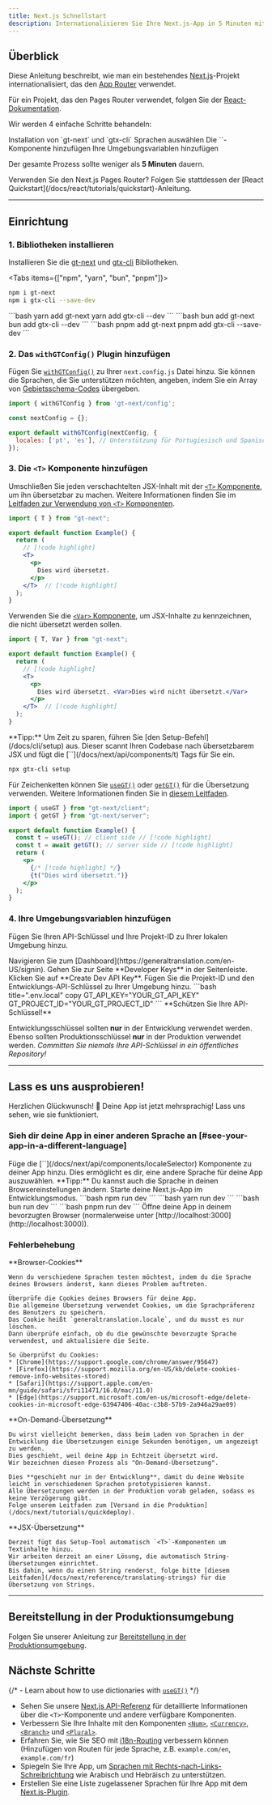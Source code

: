 ```yaml
---
title: Next.js Schnellstart
description: Internationalisieren Sie Ihre Next.js-App in 5 Minuten mit gt-next
---
```


## Überblick

Diese Anleitung beschreibt, wie man ein bestehendes [Next.js](https://nextjs.org)-Projekt internationalisiert, das den [App Router](https://nextjs.org/docs#app-router-vs-pages-router) verwendet.

Für ein Projekt, das den Pages Router verwendet, folgen Sie der [React-Dokumentation](/docs/react/tutorials/quickstart).

Wir werden 4 einfache Schritte behandeln:

<Steps>
  <Step>
    Installation von `gt-next` und `gtx-cli`
  </Step>
  <Step>
    Sprachen auswählen
  </Step>
  <Step>
    Die `<T>`-Komponente hinzufügen
  </Step>
  <Step>
    Ihre Umgebungsvariablen hinzufügen
  </Step>
</Steps>

Der gesamte Prozess sollte weniger als **5 Minuten** dauern.

<Callout>
  Verwenden Sie den Next.js Pages Router? Folgen Sie stattdessen der [React Quickstart](/docs/react/tutorials/quickstart)-Anleitung.
</Callout>

---

## Einrichtung

### 1. Bibliotheken installieren

Installieren Sie die [gt-next](https://www.npmjs.com/package/gt-next) und [gtx-cli](https://www.npmjs.com/package/gtx-cli) Bibliotheken.

<Tabs items={["npm", "yarn", "bun", "pnpm"]}>
  <Tab value="npm">
  ```bash 
  npm i gt-next
  npm i gtx-cli --save-dev
  ``` 
  </Tab>
  <Tab value="yarn">
  ```bash 
  yarn add gt-next
  yarn add gtx-cli --dev
  ```
  </Tab>
  <Tab value="bun">
  ```bash 
  bun add gt-next
  bun add gtx-cli --dev
  ```
  </Tab>
  <Tab value="pnpm">
  ```bash 
  pnpm add gt-next
  pnpm add gtx-cli --save-dev
  ```
  </Tab>
</Tabs>


### 2. Das `withGTConfig()` Plugin hinzufügen

Fügen Sie [`withGTConfig()`](/docs/next/api/config/withGTConfig) zu Ihrer `next.config.js` Datei hinzu.
Sie können die Sprachen, die Sie unterstützen möchten, angeben, indem Sie ein Array von [Gebietsschema-Codes](/docs/reference/supported-locales) übergeben.

```js title="next.config.js" copy
import { withGTConfig } from 'gt-next/config';

const nextConfig = {};

export default withGTConfig(nextConfig, {
  locales: ['pt', 'es'], // Unterstützung für Portugiesisch und Spanisch
});
```


### 3. Die `<T>` Komponente hinzufügen

Umschließen Sie jeden verschachtelten JSX-Inhalt mit der [`<T>` Komponente](/docs/next/api/components/t), um ihn übersetzbar zu machen.
Weitere Informationen finden Sie im [Leitfaden zur Verwendung von `<T>` Komponenten](/docs/next/reference/t-reference).

```jsx title="Example.js" copy
import { T } from "gt-next";

export default function Example() {
  return (
    // [!code highlight]
    <T>
      <p>
        Dies wird übersetzt.
      </p>
    </T>  // [!code highlight]
  );
}
```

Verwenden Sie die [`<Var>` Komponente](/docs/next/api/components/var), um JSX-Inhalte zu kennzeichnen, die nicht übersetzt werden sollen.

```jsx title="Example.js" copy
import { T, Var } from "gt-next";

export default function Example() {
  return (
    // [!code highlight]
    <T>
      <p>
        Dies wird übersetzt. <Var>Dies wird nicht übersetzt.</Var>
      </p>
    </T>  // [!code highlight]
  );
}
```

<Callout type="info">
  **Tipp:**
  Um Zeit zu sparen, führen Sie [den Setup-Befehl](/docs/cli/setup) aus.
  Dieser scannt Ihren Codebase nach übersetzbarem JSX und fügt die [`<T>`](/docs/next/api/components/t) Tags für Sie ein.

  ```bash title="shell" copy
  npx gtx-cli setup
  ```
</Callout>

Für Zeichenketten können Sie [`useGT()`](/docs/next/api/strings/useGT) oder [`getGT()`](/docs/next/api/strings/getGT) für die Übersetzung verwenden.
Weitere Informationen finden Sie in [diesem Leitfaden](/docs/next/reference/translating-strings).

```jsx title="Example.js" copy
import { useGT } from "gt-next/client";
import { getGT } from "gt-next/server";

export default function Example() {
  const t = useGT(); // client side // [!code highlight]
  const t = await getGT(); // server side // [!code highlight]
  return (
    <p>
      {/* [!code highlight] */}
      {t("Dies wird übersetzt.")}
    </p>
  );
}
```

### 4. Ihre Umgebungsvariablen hinzufügen

Fügen Sie Ihren API-Schlüssel und Ihre Projekt-ID zu Ihrer lokalen Umgebung hinzu.

<Steps>
  <Step>
    Navigieren Sie zum [Dashboard](https://generaltranslation.com/en-US/signin).
    Gehen Sie zur Seite **Developer Keys** in der Seitenleiste.
  </Step>

  <Step>
    Klicken Sie auf **Create Dev API Key**.
  </Step>

  <Step>
    Fügen Sie die Projekt-ID und den Entwicklungs-API-Schlüssel zu Ihrer Umgebung hinzu.
    ```bash title=".env.local" copy
    GT_API_KEY="YOUR_GT_API_KEY"
    GT_PROJECT_ID="YOUR_GT_PROJECT_ID"
    ```
  </Step>
</Steps>
<Callout type="warn">
  **Schützen Sie Ihre API-Schlüssel!**

  Entwicklungsschlüssel sollten **nur** in der Entwicklung verwendet werden.
  Ebenso sollten Produktionsschlüssel **nur** in der Produktion verwendet werden.
  *Committen Sie niemals Ihre API-Schlüssel in ein öffentliches Repository!*
</Callout>

---

## Lass es uns ausprobieren!

Herzlichen Glückwunsch! 🥳 Deine App ist jetzt mehrsprachig! Lass uns sehen, wie sie funktioniert.

### Sieh dir deine App in einer anderen Sprache an [#see-your-app-in-a-different-language]

<Steps>
  <Step>
    Füge die [`<LocaleSelector>`](/docs/next/api/components/localeSelector) Komponente zu deiner App hinzu.
    Dies ermöglicht es dir, eine andere Sprache für deine App auszuwählen.
    <Callout>
      **Tipp:**
      Du kannst auch die Sprache in deinen Browsereinstellungen ändern.
    </Callout>
  </Step>
  <Step>
    Starte deine Next.js-App im Entwicklungsmodus.
    <Tabs items={["npm", "yarn", "bun", "pnpm"]}>
      <Tab value="npm">
      ```bash
      npm run dev 
      ```
      </Tab>
      <Tab value="yarn">
      ```bash 
      yarn run dev 
      ```
      </Tab>
      <Tab value="bun">
      ```bash
      bun run dev 
      ```
      </Tab>
      <Tab value="pnpm">
      ```bash
      pnpm run dev 
      ```
      </Tab>
    </Tabs>
  </Step>
  <Step>
    Öffne deine App in deinem bevorzugten Browser (normalerweise unter
    [http://localhost:3000](http://localhost:3000)).
  </Step>
</Steps>

### Fehlerbehebung

<Accordions>
  <Accordion title="Die Sprache meiner App ändert sich nicht, obwohl ich die Sprache meines Browsers geändert habe.">
    **Browser-Cookies**

    Wenn du verschiedene Sprachen testen möchtest, indem du die Sprache deines Browsers änderst, kann dieses Problem auftreten.

    Überprüfe die Cookies deines Browsers für deine App.
    Die allgemeine Übersetzung verwendet Cookies, um die Sprachpräferenz des Benutzers zu speichern.
    Das Cookie heißt `generaltranslation.locale`, und du musst es nur löschen.
    Dann überprüfe einfach, ob du die gewünschte bevorzugte Sprache verwendest, und aktualisiere die Seite.

    So überprüfst du Cookies:
    * [Chrome](https://support.google.com/chrome/answer/95647)
    * [Firefox](https://support.mozilla.org/en-US/kb/delete-cookies-remove-info-websites-stored)
    * [Safari](https://support.apple.com/en-mn/guide/safari/sfri11471/16.0/mac/11.0)
    * [Edge](https://support.microsoft.com/en-us/microsoft-edge/delete-cookies-in-microsoft-edge-63947406-40ac-c3b8-57b9-2a946a29ae09)
  </Accordion>
  <Accordion title="Warum dauert es in der Entwicklung so lange, bis Sprachen geladen werden?">
    **On-Demand-Übersetzung**

    Du wirst vielleicht bemerken, dass beim Laden von Sprachen in der Entwicklung die Übersetzungen einige Sekunden benötigen, um angezeigt zu werden.
    Dies geschieht, weil deine App in Echtzeit übersetzt wird.
    Wir bezeichnen diesen Prozess als "On-Demand-Übersetzung".
    
    Dies **geschieht nur in der Entwicklung**, damit du deine Website leicht in verschiedenen Sprachen prototypisieren kannst.
    Alle Übersetzungen werden in der Produktion vorab geladen, sodass es keine Verzögerung gibt.
    Folge unserem Leitfaden zum [Versand in die Produktion](/docs/next/tutorials/quickdeploy).
  </Accordion>
  <Accordion title="Warum werden einige Dinge übersetzt und andere nicht?">
    **JSX-Übersetzung**

    Derzeit fügt das Setup-Tool automatisch `<T>`-Komponenten um Textinhalte hinzu.
    Wir arbeiten derzeit an einer Lösung, die automatisch String-Übersetzungen einrichtet.
    Bis dahin, wenn du einen String renderst, folge bitte [diesem Leitfaden](/docs/next/reference/translating-strings) für die Übersetzung von Strings.
  </Accordion>
</Accordions>

---

## Bereitstellung in der Produktionsumgebung

Folgen Sie unserer Anleitung zur [Bereitstellung in der Produktionsumgebung](/docs/next/tutorials/quickdeploy).

## Nächste Schritte
{/* - Learn about how to use dictionaries with [`useGT()`](/docs/next/reference/dictionary) */}
- Sehen Sie unsere [Next.js API-Referenz](/docs/next/api/components/t) für detaillierte Informationen über die `<T>`-Komponente und andere verfügbare Komponenten.
- Verbessern Sie Ihre Inhalte mit den Komponenten [`<Num>`](/docs/next/api/components/num), [`<Currency>`](/docs/next/api/components/currency),
 [`<Branch>`](/docs/next/api/components/branch) und [`<Plural>`](/docs/next/api/components/plural).
- Erfahren Sie, wie Sie SEO mit [i18n-Routing](/docs/next/reference/i18n-routing) verbessern können (Hinzufügen von Routen für jede Sprache, z.B. `example.com/en`, `example.com/fr`)
- Spiegeln Sie Ihre App, um [Sprachen mit Rechts-nach-Links-Schreibrichtung](/docs/next/reference/rtl) wie Arabisch und Hebräisch zu unterstützen.
- Erstellen Sie eine Liste zugelassener Sprachen für Ihre App mit dem [Next.js-Plugin](/docs/next/reference/locale-management#include-locales).
